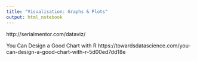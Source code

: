 ```yaml
---
title: "Visualisation: Graphs & Plots"
output: html_notebook
---
```



http://serialmentor.com/dataviz/

You Can Design a Good Chart with R
https://towardsdatascience.com/you-can-design-a-good-chart-with-r-5d00ed7dd18e

